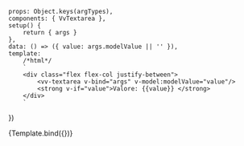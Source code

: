 

<Meta title="Components/Textarea" component={VvTextarea} />

	props: Object.keys(argTypes),
	components: { VvTextarea },
	setup() {
		return { args }
	},
	data: () => ({ value: args.modelValue || '' }),
	template:
		/*html*/
		`
		<div class="flex flex-col justify-between">
			<vv-textarea v-bind="args" v-model:modelValue="value"/>
			<strong v-if="value">Valore: {{value}} </strong> 
		</div>
        `
})

<Canvas>
	<Story
		name="vv-textarea"
		args={{
			text: 'text',
			id: 'vv-textarea',
			name: 'vv-textarea',
			placeholder: 'Prova input',
			label: 'Campo di prova',
			hintLabel: 'Hint label text',
			autocomplete: 'off',
			disabled: false,
			readonly: false,
			valid: false,
			error: false,
			loading: false,
			loadingLabel: 'Ciao sono il loading',
			icon: '',
			iconPosition: null,
			floating: false,
			minlength: null,
			maxlength: null
		}}
		argTypes={{
			id: {
				description: 'Id input element.',
				table: { category: 'Attributes' }
			},
			name: {
				description: 'Nome input element',
				table: { category: 'Attributes' }
			},
			placeholder: {
				description: 'Placeholder input',
				table: { category: 'Attributes' }
			},
			iconPosition: {
				control: {
					type: 'select',
					options: [null, 'left', 'right']
				},
				table: { category: 'Attributes' }
			},
			type: {
				control: {
					type: 'select',
					options: ['text', 'password', 'date', 'datetime-local']
				},
				table: { category: 'Attributes' }
			},
			minlength: {
				description: 'Lunghezza minima testo',
				table: { category: 'Attributes' }
			},
			maxlength: {
				description: 'Lunghezza massima testo',
				table: { category: 'Attributes' }
			}
		}}>
		{Template.bind({})}
	</Story>
</Canvas>
